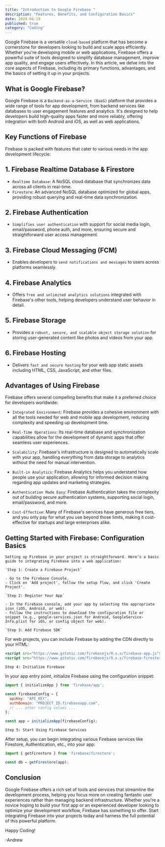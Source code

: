 ```yaml
---
title: "Introduction to Google Firebase "
description: "Features, Benefits, and Configuration Basics"
date: 2024-04-19
published: true
category: "Coding"
---
```


Google Firebase is a versatile `cloud-based` platform that has become a cornerstone for developers looking to build and scale apps efficiently. Whether you're developing mobile or web applications, Firebase offers a powerful suite of tools designed to simplify database management, improve app quality, and engage users effectively. In this article, we delve into the core aspects of Firebase, including its primary functions, advantages, and the basics of setting it up in your projects.

## What is Google Firebase?

Google Firebase is a `Backend-as-a-Service (BaaS)` platform that provides a wide range of tools for app development, from backend services like databases to user engagement features and analytics. It's designed to help developers build high-quality apps faster and more reliably, offering integration with both Android and iOS, as well as web applications.

## Key Functions of Firebase

Firebase is packed with features that cater to various needs in the app development lifecycle:

## 1. Firebase Realtime Database & Firestore

 * `Realtime Database`: A NoSQL cloud database that synchronizes data across all clients in real-time.
 * `Firestore`: An advanced NoSQL database optimized for global apps, providing robust querying and real-time data synchronization.

## 2. Firebase Authentication

 * `Simplifies user authentication` with support for social media login, email/password, phone auth, and more, ensuring secure and straightforward user access management.

## 3. Firebase Cloud Messaging (FCM)

 * Enables developers to `send notifications and messages` to users across platforms seamlessly.

## 4. Firebase Analytics

 * Offers `free and unlimited analytics solutions` integrated with Firebase's other tools, helping developers understand user behavior in detail.

## 5. Firebase Storage

* Provides a `robust, secure, and scalable object storage solution` for storing user-generated content like photos and videos from your app.

## 6. Firebase Hosting

* Delivers `fast and secure hosting` for your web app static assets including HTML, CSS, JavaScript, and other files.

## Advantages of Using Firebase

Firebase offers several compelling benefits that make it a preferred choice for developers worldwide:

   - `Integrated Environment`: Firebase provides a cohesive environment with all the tools needed for web and mobile app development, reducing complexity and speeding up development time.

   - `Real-Time Operations`: Its real-time database and synchronization capabilities allow for the development of dynamic apps that offer seamless user experiences.

   - `Scalability`: Firebase's infrastructure is designed to automatically scale with your app, handling everything from data storage to analytics without the need for manual intervention.

   - `Built-in Analytics`: Firebase Analytics helps you understand how people use your application, allowing for informed decision making regarding app updates and marketing strategies.

   - `Authentication Made Easy`: Firebase Authentication takes the complexity out of building secure authentication systems, supporting social login, email/password, and more.

   - `Cost-Effective`: Many of Firebase's services have generous free tiers, and you only pay for what you use beyond those limits, making it cost-effective for startups and large enterprises alike.

## Getting Started with Firebase: Configuration Basics

    Setting up Firebase in your project is straightforward. Here’s a basic guide to integrating Firebase into a web application:

    `Step 1: Create a Firebase Project`

    - Go to the Firebase Console.
    - Click on 'Add project', follow the setup flow, and click 'Create Project'.

    `Step 2: Register Your App`

    - In the Firebase console, add your app by selecting the appropriate icon (iOS, Android, or web).
    - Follow the instructions to download the configuration file or snippet (e.g., google-services.json for Android, GoogleService-Info.plist for iOS, or config object for web).

    `Step 3: Add Firebase SDK`

For web projects, you can include Firebase by adding the CDN directly to your HTML:

```jsx
<script src="https://www.gstatic.com/firebasejs/9.x.x/firebase-app.js"></script>
<script src="https://www.gstatic.com/firebasejs/9.x.x/firebase-firestore.js"></script>
```

`Step 4: Initialize Firebase`

In your app entry point, initialize Firebase using the configuration snippet:

```jsx
import { initializeApp } from 'firebase/app';

const firebaseConfig = {
  apiKey: "API_KEY",
  authDomain: "PROJECT_ID.firebaseapp.com",
  // ... other config values ...
};

const app = initializeApp(firebaseConfig);
```

`Step 5: Start Using Firebase Services`

After setup, you can begin integrating various Firebase services like Firestore, Authentication, etc., into your app:

```jsx
import { getFirestore } from 'firebase/firestore';

const db = getFirestore(app);
```

## Conclusion

Google Firebase offers a rich set of tools and services that streamline the development process, helping you focus more on creating fantastic user experiences rather than managing backend infrastructure. Whether you're a novice hoping to build your first app or an experienced developer looking to optimize your development workflow, Firebase has something to offer. Start integrating Firebase into your projects today and harness the full potential of this powerful platform.

Happy Coding!

 -Andrew